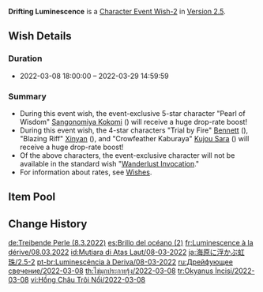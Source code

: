 {{Wish
|name              = Drifting Luminescence 2022-03-08
|image             = Drifting Luminescence 2022-03-08.png
|type              = Character Event
|type2             = Character Event-2
|duration          = event
|time_start        = 2022-03-08 18:00:00
|time_end          = 2022-03-29 14:59:59
|link              = https://genshin.hoyoverse.com/en/news/detail/19830
|preceding         = Everbloom Violet/2022-02-16
|succeeding        = Azure Excursion/2022-03-30
|succeeding2       = Ballad in Goblets/2022-03-30
|alongside         = Reign of Serenity/2022-03-08
|alongside2        = Epitome Invocation/2022-03-08
|previous          = Drifting Luminescence/2021-09-21
|next              = Drifting Luminescence/2022-09-09
}}
'''Drifting Luminescence''' is a [[Character Event Wish-2]] in [[Version 2.5]].

==Wish Details==
===Duration===
* 2022-03-08 18:00:00 &ndash; 2022-03-29 14:59:59

===Summary===
* During this event wish, the event-exclusive 5-star character "Pearl of Wisdom" [[Sangonomiya Kokomi]] ({{Hydro}}) will receive a huge drop-rate boost!
* During this event wish, the 4-star characters "Trial by Fire" [[Bennett]] ({{Pyro}}), "Blazing Riff" [[Xinyan]] ({{Pyro}}), and "Crowfeather Kaburaya" [[Kujou Sara]] ({{Electro}}) will receive a huge drop-rate boost!
* Of the above characters, the event-exclusive character will not be available in the standard wish "[[Wanderlust Invocation]]."
* For information about rates, see [[Wish]]es.

==Item Pool==
{{Wish Pool
|character_5_F = Sangonomiya Kokomi
|character_4_F = Bennett; Xinyan; Kujou Sara
|character_5   = Diluc; Jean; Keqing; Mona; Qiqi
|character_4   = Barbara; Beidou; Chongyun; Diona; Fischl; Gorou; Ningguang; Noelle; Razor; Rosaria; Sayu; Sucrose; Thoma; Xiangling; Xingqiu; Yanfei; Yun Jin
|weapon_4      = Dragon's Bane; Eye of Perception; Favonius Codex; Favonius Greatsword; Favonius Lance; Favonius Sword; Favonius Warbow; Lion's Roar; Rainslasher; Rust; Sacrificial Bow; Sacrificial Fragments; Sacrificial Greatsword; Sacrificial Sword; The Bell; The Flute; The Stringless; The Widsith
|weapon_3      = Black Tassel; Bloodtainted Greatsword; Cool Steel; Debate Club; Emerald Orb; Ferrous Shadow; Harbinger of Dawn; Magic Guide; Raven Bow; Sharpshooter's Oath; Skyrider Sword; Slingshot; Thrilling Tales of Dragon Slayers
}}

==Change History==
{{Change History|2.5}}

[[de:Treibende Perle (8.3.2022)]]
[[es:Brillo del océano (2)]]
[[fr:Luminescence à la dérive/08.03.2022]]
[[id:Mutiara di Atas Laut/08-03-2022]]
[[ja:海原に浮かぶ虹珠/2.5-2]]
[[pt-br:Luminescência à Deriva/08-03-2022]]
[[ru:Дрейфующее свечение/2022-03-08]]
[[th:ไข่มุกประกายรุ้ง/2022-03-08]]
[[tr:Okyanus İncisi/2022-03-08]]
[[vi:Hồng Châu Trôi Nổi/2022-03-08]]